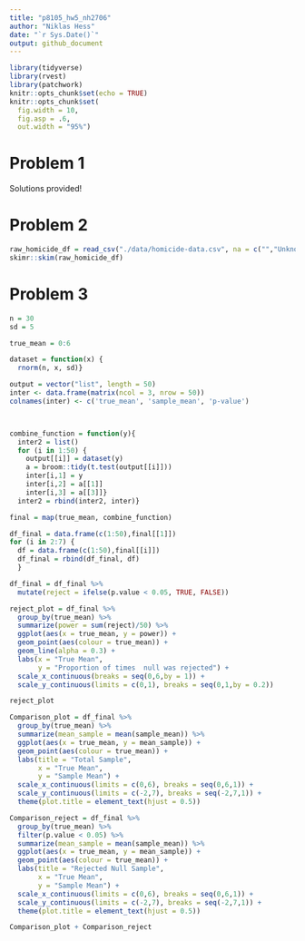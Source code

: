 ```yaml
---
title: "p8105_hw5_nh2706"
author: "Niklas Hess"
date: "`r Sys.Date()`"
output: github_document
---
```


```r
library(tidyverse)
library(rvest)
library(patchwork)
knitr::opts_chunk$set(echo = TRUE) 
knitr::opts_chunk$set(
  fig.width = 10,
  fig.asp = .6,
  out.width = "95%")
```

# Problem 1 

Solutions provided!


# Problem 2

```r
raw_homicide_df = read_csv("./data/homicide-data.csv", na = c("","Unknown"))
skimr::skim(raw_homicide_df)
```


# Problem 3

```r

n = 30
sd = 5

true_mean = 0:6

dataset = function(x) {
  rnorm(n, x, sd)}

output = vector("list", length = 50)
inter <- data.frame(matrix(ncol = 3, nrow = 50))
colnames(inter) <- c('true_mean', 'sample_mean', 'p-value')



combine_function = function(y){
  inter2 = list()
  for (i in 1:50) {
    output[[i]] = dataset(y)
    a = broom::tidy(t.test(output[[i]]))
    inter[i,1] = y
    inter[i,2] = a[[1]]
    inter[i,3] = a[[3]]}
  inter2 = rbind(inter2, inter)}

final = map(true_mean, combine_function)
```

```r

df_final = data.frame(c(1:50),final[[1]])
for (i in 2:7) {
  df = data.frame(c(1:50),final[[i]])
  df_final = rbind(df_final, df)
  }

df_final = df_final %>%
  mutate(reject = ifelse(p.value < 0.05, TRUE, FALSE))

```



```r
reject_plot = df_final %>%
  group_by(true_mean) %>% 
  summarize(power = sum(reject)/50) %>% 
  ggplot(aes(x = true_mean, y = power)) +
  geom_point(aes(colour = true_mean)) +
  geom_line(alpha = 0.3) +
  labs(x = "True Mean", 
       y = "Proportion of times  null was rejected") +
  scale_x_continuous(breaks = seq(0,6,by = 1)) +
  scale_y_continuous(limits = c(0,1), breaks = seq(0,1,by = 0.2))

reject_plot
```


```r
Comparison_plot = df_final %>%
  group_by(true_mean) %>%
  summarize(mean_sample = mean(sample_mean)) %>%
  ggplot(aes(x = true_mean, y = mean_sample)) +
  geom_point(aes(colour = true_mean)) +
  labs(title = "Total Sample",
       x = "True Mean", 
       y = "Sample Mean") +
  scale_x_continuous(limits = c(0,6), breaks = seq(0,6,1)) +
  scale_y_continuous(limits = c(-2,7), breaks = seq(-2,7,1)) +
  theme(plot.title = element_text(hjust = 0.5))

Comparison_reject = df_final %>%
  group_by(true_mean) %>%
  filter(p.value < 0.05) %>%
  summarize(mean_sample = mean(sample_mean)) %>%
  ggplot(aes(x = true_mean, y = mean_sample)) +
  geom_point(aes(colour = true_mean)) +
  labs(title = "Rejected Null Sample",
       x = "True Mean", 
       y = "Sample Mean") +
  scale_x_continuous(limits = c(0,6), breaks = seq(0,6,1)) +
  scale_y_continuous(limits = c(-2,7), breaks = seq(-2,7,1)) +
  theme(plot.title = element_text(hjust = 0.5))

Comparison_plot + Comparison_reject





```

```r

```


